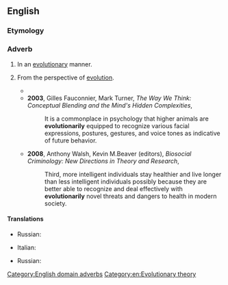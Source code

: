==English==

===Etymology===
{{suffix|en|evolutionary|ly}}

===Adverb===
{{en-adv}}

# In an [[evolutionary]] manner.
# {{lb|en|domain}} From the perspective of [[evolution]].
#* {{quote-text|en|year=1998|author=Larry Samuelson|title=Evolutionary Games and Equilibrium Selection|passage=The basic tool for work in evolutionary game theory is the notion of an '''evolutionarily''' stable strategy (ESS).}}
#* '''2003''', Gilles Fauconnier, Mark Turner, ''The Way We Think: Conceptual Blending and the Mind's Hidden Complexities'',
#*: It is a commonplace in psychology that higher animals are '''evolutionarily''' equipped to recognize various facial expressions, postures, gestures, and voice tones as indicative of future behavior.
#* '''2008''', Anthony Walsh, Kevin M.Beaver (editors), ''Biosocial Criminology: New Directions in Theory and Research'',
#*: Third, more intelligent individuals stay healthier and live longer than less intelligent individuals possibly because they are better able to recognize and deal effectively with '''evolutionarily''' novel threats and dangers to health in modern society.

====Translations====
{{trans-top|in an evolutionary manner}}
* Russian: {{t|ru|эволюцио́нно}}
{{trans-mid}}
{{trans-bottom}}

{{trans-top|from the perspective of evolution}}
* Italian: {{t|it|evolutivamente}}
{{trans-mid}}
* Russian: {{t|ru|эволюцио́нно}}
{{trans-bottom}}

[[Category:English domain adverbs]]
[[Category:en:Evolutionary theory]]